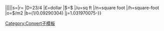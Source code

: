 {{convert/{{#ifexpr:{{{D|23/4}}}=23/4|{{{d}}}per|incompatable}}|{{{1}}}|{{{2|}}}|{{{3|}}}|{{{4|}}}|s={{{s|}}}|r={{{r}}}
|D=23/4
|£=dollar
|$=$
|/u=sq&nbsp;ft
|/n=square foot
|/h=square-foot
|o=$/m2
|b=(1/0.09290304)
|j=1.031970075-{{{j|0}}}}}<noinclude>
[[Category:Convert子模板]]
</noinclude>
